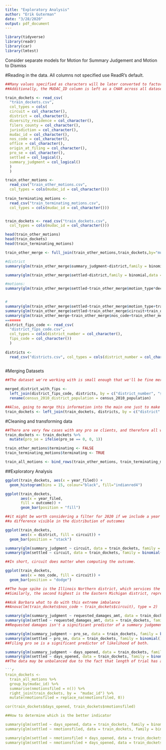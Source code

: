 ```yaml
---
title: "Exploratory Analysis"
author: "Erik Guterman"
date: "3/28/2020"
output: pdf_document
---
```


```r
library(tidyverse)
library(readr)
library(car)
library(lmtest)
```


Consider separate models for Motion for Summary Judgement and Motion to Dismiss

#Reading in the data. All columns not specified use ReadR's default. 


```r
##Many values specified as characters will be later converted to factors, if needed. 
##Additionally, the MUDAC_ID column is left as a CHAR across all datasets for simpler joining.

train_dockets <- read_csv(
  "train_dockets.csv",
  col_types = cols(
  circuit = col_character(),
  district = col_character(),
  diversity_residence = col_character(),
  filers_county = col_character(),
  jurisdiction = col_character(),
  mudac_id = col_character(),
  nos_code = col_character(),
  office = col_character(),
  origin_at_filing = col_character(),
  pro_se = col_character(),
  settled = col_logical(),
  summary_judgment = col_logical()
  )
  )

train_other_motions <-
  read_csv("train_other_motions.csv",
  col_types = cols(mudac_id = col_character()))
  
train_terminating_motions <-
  read_csv("train_terminating_motions.csv",
  col_types = cols(mudac_id = col_character()))


train_dockets <- read_csv("train_dockets.csv",
  col_types = cols(mudac_id = col_character()))
```

```R
head(train_other_motions)
head(train_dockets)
head(train_terminating_motions)

train_other_merge <- full_join(train_other_motions,train_dockets,by="mudac_id")

#district
summary(glm(train_other_merge$summary_judgment~district,family = binomial,data=train_other_merge))

summary(glm(train_other_merge$settled~district,family = binomial,data = train_other_merge))

#motions:
summary(glm(train_other_merge$settled~train_other_merge$motion_type*decison,family = binomial,data=train_other_merge))


#
summary(glm(train_other_merge$settled~train_other_merge$motion_type+train_other_merge$filing_party+train_other_merge$decison+train_other_merge$decided_before_joined+train_other_merge$proceeding_precentile
summary(glm(train_other_merge$settled~train_other_merge$circuit+train_other_merge$district
summary(glm(train_other_merge~train_other_merge$nos_code+train_other_merge$statute+train_other_merge$protected_class))
=======
district_fips_code <- read_csv(
  "district_fips_code.csv",
  col_types = cols(district_number = col_character(),
  fips_code = col_character())
  )
  
districts <-
  read_csv("districts.csv", col_types = cols(district_number = col_character()))
  
```

#Merging Datasets

```r
##The dataset we're working with is small enough that we'll be fine merging these together

merged_district_with_fips <-
  left_join(district_fips_code, districts, by = c("district_number", "state")) %>% 
  rename(census_2010_district_population = census_2010_population)

##Also, going to merge this information into the main one just to make it easier for humans to read.  
train_dockets <- left_join(train_dockets, districts, by = c("district" = "district_number"))
```

#Cleaning and transforming data

```r
##There are very few cases with any pro se clients, and therefore all will be combined into one in order to improve the availability
train_dockets <- train_dockets %>% 
  mutate(pro_se = ifelse(pro_se == 0, 0, 1))

train_other_motions$terminating <- FALSE
train_terminating_motions$terminating <- TRUE

train_all_motions <- bind_rows(train_other_motions, train_terminating_motions)
```

##Exploratory Analysis

```r
ggplot(train_dockets, aes(x = year_filed)) + 
  geom_histogram(bins = 15, colour="black", fill="indianred4")

ggplot(train_dockets,
       aes(x = year_filed,
       fill = outcome)) +
       geom_bar(position = "fill") 

##it might be worth considering a filter for 2020 if we include a year factor in the final model due to the very low number of cases for 2020
##a difference visible in the distribution of outcomes

ggplot(train_dockets, 
       aes(x = district, fill = circuit)) + 
  geom_bar(position = "stack")

summary(glm(summary_judgment ~ circuit, data = train_dockets, family = binomial()))
summary(glm(settled ~ circuit, data = train_dockets, family = binomial()))

##In short, circuit does matter when computing the outcome. 

ggplot(train_dockets, 
       aes(x = nos_code, fill = circuit)) + 
  geom_bar(position = "dodge")

##The huge spike is the Illinois Northern district, which services the city of Chicago 
##Similarly, the second highest is the Eastern Michigan district, representing Detroit, and so on for other large cities

##Ask Barbara what to do with this extreme imbalance
##Anova(lm(train_dockets$nos_code ~ train_dockets$circuit), type = 2)

summary(glm(summary_judgment ~ requested_damages_amt, data = train_dockets, family = binomial()))
summary(glm(settled ~ requested_damages_amt, data = train_dockets, family = binomial()))
##Requested damages isn't a significant predictor of a summary judgement, but increasing it does lead to an increased likelihood of settling.

summary(glm(summary_judgment ~ pro_se, data = train_dockets, family = binomial()))
summary(glm(settled ~ pro_se, data = train_dockets, family = binomial()))
##Filing pro se is a significant predictor of likelihood of both. 

summary(glm(summary_judgment ~ days_opened, data = train_dockets, family = binomial()))
summary(glm(settled ~ days_opened, data = train_dockets, family = binomial()))
##The data may be unbalanced due to the fact that length of trial has a significant effect on outcome, and cases that will last longer that started recently will not have finished yet.  

```r
train_dockets <-
  train_all_motions %>%
  group_by(mudac_id) %>%
  summarise(nmotionsfiled = n()) %>%
  right_join(train_dockets, by =  "mudac_id") %>%
  mutate(nmotionsfiled = replace_na(nmotionsfiled, 0))

cor(train_dockets$days_opened, train_dockets$nmotionsfiled)

##How to determine which is the better indicator

summary(glm(settled ~ days_opened, data = train_dockets, family = binomial()))
summary(glm(settled ~ nmotionsfiled, data = train_dockets, family = binomial()))

summary(glm(settled ~ nmotionsfiled + days_opened, data = train_dockets, family = binomial()))
summary(glm(settled ~ nmotionsfiled + days_opened, data = train_dockets, family = binomial()))

```